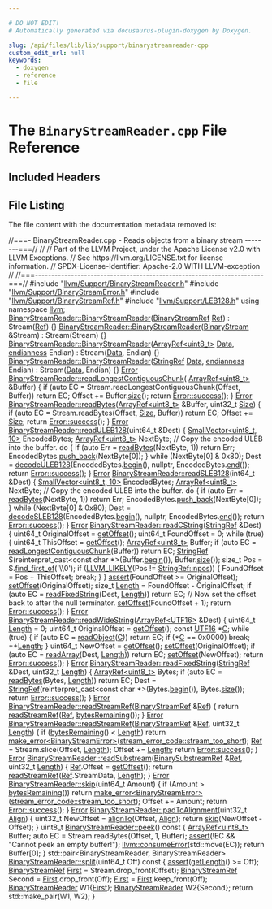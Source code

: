 ```yaml
---

# DO NOT EDIT!
# Automatically generated via docusaurus-plugin-doxygen by Doxygen.

slug: /api/files/lib/lib/support/binarystreamreader-cpp
custom_edit_url: null
keywords:
  - doxygen
  - reference
  - file

---
```





# The `BinaryStreamReader.cpp` File Reference

<DoxygenPage pluginConfig={pluginConfig}>



## Included Headers

<IncludesList>
<IncludesListItem
  filePath="llvm/Support/BinaryStreamReader.h"
  permalink="/docs/api/files/include/include/llvm/include/llvm/support/binarystreamreader-h"
  isLocal="true" />
<IncludesListItem
  filePath="llvm/Support/BinaryStreamError.h"
  permalink="/docs/api/files/include/include/llvm/include/llvm/support/binarystreamerror-h"
  isLocal="true" />
<IncludesListItem
  filePath="llvm/Support/BinaryStreamRef.h"
  permalink="/docs/api/files/include/include/llvm/include/llvm/support/binarystreamref-h"
  isLocal="true" />
<IncludesListItem
  filePath="llvm/Support/LEB128.h"
  permalink="/docs/api/files/include/include/llvm/include/llvm/support/leb128-h"
  isLocal="true" />
</IncludesList>


## File Listing

The file content with the documentation metadata removed is:

<ProgramListing>

<Link id="l00001" /><CodeLine lineNumber="1"><span class="doxyHighlightComment">//===- BinaryStreamReader.cpp - Reads objects from a binary stream --------===//</span></CodeLine>
<Link id="l00002" /><CodeLine lineNumber="2"><span class="doxyHighlightComment">//</span></CodeLine>
<Link id="l00003" /><CodeLine lineNumber="3"><span class="doxyHighlightComment">// Part of the LLVM Project, under the Apache License v2.0 with LLVM Exceptions.</span></CodeLine>
<Link id="l00004" /><CodeLine lineNumber="4"><span class="doxyHighlightComment">// See https://llvm.org/LICENSE.txt for license information.</span></CodeLine>
<Link id="l00005" /><CodeLine lineNumber="5"><span class="doxyHighlightComment">// SPDX-License-Identifier: Apache-2.0 WITH LLVM-exception</span></CodeLine>
<Link id="l00006" /><CodeLine lineNumber="6"><span class="doxyHighlightComment">//</span></CodeLine>
<Link id="l00007" /><CodeLine lineNumber="7"><span class="doxyHighlightComment">//===----------------------------------------------------------------------===//</span></CodeLine>
<Link id="l00008" /><CodeLine lineNumber="8"></CodeLine>
<Link id="l00009" /><CodeLine lineNumber="9"><span class="doxyHighlightPreprocessor">#include &quot;<a href="/docs/api/files/include/include/llvm/include/llvm/support/binarystreamreader-h">llvm/Support/BinaryStreamReader.h</a>&quot;</span></CodeLine>
<Link id="l00010" /><CodeLine lineNumber="10"></CodeLine>
<Link id="l00011" /><CodeLine lineNumber="11"><span class="doxyHighlightPreprocessor">#include &quot;<a href="/docs/api/files/include/include/llvm/include/llvm/support/binarystreamerror-h">llvm/Support/BinaryStreamError.h</a>&quot;</span></CodeLine>
<Link id="l00012" /><CodeLine lineNumber="12"><span class="doxyHighlightPreprocessor">#include &quot;<a href="/docs/api/files/include/include/llvm/include/llvm/support/binarystreamref-h">llvm/Support/BinaryStreamRef.h</a>&quot;</span></CodeLine>
<Link id="l00013" /><CodeLine lineNumber="13"><span class="doxyHighlightPreprocessor">#include &quot;<a href="/docs/api/files/include/include/llvm/include/llvm/support/leb128-h">llvm/Support/LEB128.h</a>&quot;</span></CodeLine>
<Link id="l00014" /><CodeLine lineNumber="14"></CodeLine>
<Link id="l00015" /><CodeLine lineNumber="15"><span class="doxyHighlightKeyword">using namespace </span><span class="doxyHighlight"><a href="/docs/api/namespaces/llvm">llvm</a>;</span></CodeLine>
<Link id="l00016" /><CodeLine lineNumber="16"></CodeLine>
<Link id="l00017" /><CodeLine lineNumber="17" lineLink="/docs/api/classes/llvm/binarystreamreader/#ad574356e3c8569802971901a8d986767"><span class="doxyHighlight"><a href="/docs/api/classes/llvm/binarystreamreader/#a7ee04105b2bd81c2242327b1b7ec03ef">BinaryStreamReader::BinaryStreamReader</a>(<a href="/docs/api/classes/llvm/binarystreamref">BinaryStreamRef</a> <a href="/docs/api/namespaces/llvm/#a9db8c44b250b90e3ab7e4d144e7c9c2ea60baadb22e80b147e4885ad16760e569">Ref</a>) : Stream(<a href="/docs/api/namespaces/llvm/#a9db8c44b250b90e3ab7e4d144e7c9c2ea60baadb22e80b147e4885ad16760e569">Ref</a>) &#123;&#125;</span></CodeLine>
<Link id="l00018" /><CodeLine lineNumber="18"></CodeLine>
<Link id="l00019" /><CodeLine lineNumber="19" lineLink="/docs/api/classes/llvm/binarystreamreader/#acdbcd18b4d4b4085cbe869e5175057dc"><span class="doxyHighlight"><a href="/docs/api/classes/llvm/binarystreamreader/#a7ee04105b2bd81c2242327b1b7ec03ef">BinaryStreamReader::BinaryStreamReader</a>(<a href="/docs/api/classes/llvm/binarystream">BinaryStream</a> &amp;Stream) : Stream(Stream) &#123;&#125;</span></CodeLine>
<Link id="l00020" /><CodeLine lineNumber="20"></CodeLine>
<Link id="l00021" /><CodeLine lineNumber="21" lineLink="/docs/api/classes/llvm/binarystreamreader/#a389e2f12249e4cc264f42f69b3ee8b8a"><span class="doxyHighlight"><a href="/docs/api/classes/llvm/binarystreamreader/#a7ee04105b2bd81c2242327b1b7ec03ef">BinaryStreamReader::BinaryStreamReader</a>(<a href="/docs/api/classes/llvm/arrayref">ArrayRef&lt;uint8&#95;t&gt;</a> <a href="/docs/api/namespaces/llvm/#aa20539e89704d20b98b97e9c3feac934">Data</a>,</span></CodeLine>
<Link id="l00022" /><CodeLine lineNumber="22"><span class="doxyHighlight">                                       <a href="/docs/api/namespaces/llvm/#ae1e26e57357947b25e392fd18ab000db">endianness</a> Endian)</span></CodeLine>
<Link id="l00023" /><CodeLine lineNumber="23"><span class="doxyHighlight">    : Stream(<a href="/docs/api/namespaces/llvm/#aa20539e89704d20b98b97e9c3feac934">Data</a>, Endian) &#123;&#125;</span></CodeLine>
<Link id="l00024" /><CodeLine lineNumber="24"></CodeLine>
<Link id="l00025" /><CodeLine lineNumber="25" lineLink="/docs/api/classes/llvm/binarystreamreader/#a25fd1787ed55be73cde9da848522cb44"><span class="doxyHighlight"><a href="/docs/api/classes/llvm/binarystreamreader/#a7ee04105b2bd81c2242327b1b7ec03ef">BinaryStreamReader::BinaryStreamReader</a>(<a href="/docs/api/classes/llvm/stringref">StringRef</a> <a href="/docs/api/namespaces/llvm/#aa20539e89704d20b98b97e9c3feac934">Data</a>, <a href="/docs/api/namespaces/llvm/#ae1e26e57357947b25e392fd18ab000db">endianness</a> Endian)</span></CodeLine>
<Link id="l00026" /><CodeLine lineNumber="26"><span class="doxyHighlight">    : Stream(<a href="/docs/api/namespaces/llvm/#aa20539e89704d20b98b97e9c3feac934">Data</a>, Endian) &#123;&#125;</span></CodeLine>
<Link id="l00027" /><CodeLine lineNumber="27"></CodeLine>
<Link id="l00028" /><CodeLine lineNumber="28" lineLink="/docs/api/classes/llvm/binarystreamreader/#aa580bf8bd5d8f755f546fa9df986260b"><span class="doxyHighlight"><a href="/docs/api/classes/llvm/error">Error</a> <a href="/docs/api/classes/llvm/binarystreamreader/#aa580bf8bd5d8f755f546fa9df986260b">BinaryStreamReader::readLongestContiguousChunk</a>(</span></CodeLine>
<Link id="l00029" /><CodeLine lineNumber="29"><span class="doxyHighlight">    <a href="/docs/api/classes/llvm/arrayref">ArrayRef&lt;uint8&#95;t&gt;</a> &amp;Buffer) &#123;</span></CodeLine>
<Link id="l00030" /><CodeLine lineNumber="30"><span class="doxyHighlight">  </span><span class="doxyHighlightKeywordFlow">if</span><span class="doxyHighlight"> (</span><span class="doxyHighlightKeyword">auto</span><span class="doxyHighlight"> EC = Stream.readLongestContiguousChunk(Offset, Buffer))</span></CodeLine>
<Link id="l00031" /><CodeLine lineNumber="31"><span class="doxyHighlight">    </span><span class="doxyHighlightKeywordFlow">return</span><span class="doxyHighlight"> EC;</span></CodeLine>
<Link id="l00032" /><CodeLine lineNumber="32"><span class="doxyHighlight">  Offset += Buffer.<a href="/docs/api/classes/llvm/arrayref/#a85ffb6531d4cda988ea81f18d4e56fb7">size</a>();</span></CodeLine>
<Link id="l00033" /><CodeLine lineNumber="33"><span class="doxyHighlight">  </span><span class="doxyHighlightKeywordFlow">return</span><span class="doxyHighlight"> <a href="/docs/api/classes/llvm/error/#a4dfd0813c3d0e0a30439b5a3e9196b59">Error::success</a>();</span></CodeLine>
<Link id="l00034" /><CodeLine lineNumber="34"><span class="doxyHighlight">&#125;</span></CodeLine>
<Link id="l00035" /><CodeLine lineNumber="35"></CodeLine>
<Link id="l00036" /><CodeLine lineNumber="36" lineLink="/docs/api/classes/llvm/binarystreamreader/#a2d56063bcd6039c9372e485e609cf692"><span class="doxyHighlight"><a href="/docs/api/classes/llvm/error">Error</a> <a href="/docs/api/classes/llvm/binarystreamreader/#a2d56063bcd6039c9372e485e609cf692">BinaryStreamReader::readBytes</a>(<a href="/docs/api/classes/llvm/arrayref">ArrayRef&lt;uint8&#95;t&gt;</a> &amp;Buffer, uint32&#95;t <a href="/docs/api/files/lib/lib/analysis/inlineorder-cpp/#a7ee6f0cb51c3b9056199e9a0001fe8c3a6f6cb72d544962fa333e2e34ce64f719">Size</a>) &#123;</span></CodeLine>
<Link id="l00037" /><CodeLine lineNumber="37"><span class="doxyHighlight">  </span><span class="doxyHighlightKeywordFlow">if</span><span class="doxyHighlight"> (</span><span class="doxyHighlightKeyword">auto</span><span class="doxyHighlight"> EC = Stream.readBytes(Offset, <a href="/docs/api/files/lib/lib/analysis/inlineorder-cpp/#a7ee6f0cb51c3b9056199e9a0001fe8c3a6f6cb72d544962fa333e2e34ce64f719">Size</a>, Buffer))</span></CodeLine>
<Link id="l00038" /><CodeLine lineNumber="38"><span class="doxyHighlight">    </span><span class="doxyHighlightKeywordFlow">return</span><span class="doxyHighlight"> EC;</span></CodeLine>
<Link id="l00039" /><CodeLine lineNumber="39"><span class="doxyHighlight">  Offset += <a href="/docs/api/files/lib/lib/analysis/inlineorder-cpp/#a7ee6f0cb51c3b9056199e9a0001fe8c3a6f6cb72d544962fa333e2e34ce64f719">Size</a>;</span></CodeLine>
<Link id="l00040" /><CodeLine lineNumber="40"><span class="doxyHighlight">  </span><span class="doxyHighlightKeywordFlow">return</span><span class="doxyHighlight"> <a href="/docs/api/classes/llvm/error/#a4dfd0813c3d0e0a30439b5a3e9196b59">Error::success</a>();</span></CodeLine>
<Link id="l00041" /><CodeLine lineNumber="41"><span class="doxyHighlight">&#125;</span></CodeLine>
<Link id="l00042" /><CodeLine lineNumber="42"></CodeLine>
<Link id="l00043" /><CodeLine lineNumber="43" lineLink="/docs/api/classes/llvm/binarystreamreader/#ab9f41a80bcb29a219eff47dfac886cce"><span class="doxyHighlight"><a href="/docs/api/classes/llvm/error">Error</a> <a href="/docs/api/classes/llvm/binarystreamreader/#ab9f41a80bcb29a219eff47dfac886cce">BinaryStreamReader::readULEB128</a>(uint64&#95;t &amp;Dest) &#123;</span></CodeLine>
<Link id="l00044" /><CodeLine lineNumber="44"><span class="doxyHighlight">  <a href="/docs/api/classes/llvm/smallvector">SmallVector&lt;uint8&#95;t, 10&gt;</a> EncodedBytes;</span></CodeLine>
<Link id="l00045" /><CodeLine lineNumber="45"><span class="doxyHighlight">  <a href="/docs/api/classes/llvm/arrayref">ArrayRef&lt;uint8&#95;t&gt;</a> NextByte;</span></CodeLine>
<Link id="l00046" /><CodeLine lineNumber="46"></CodeLine>
<Link id="l00047" /><CodeLine lineNumber="47"><span class="doxyHighlight">  </span><span class="doxyHighlightComment">// Copy the encoded ULEB into the buffer.</span></CodeLine>
<Link id="l00048" /><CodeLine lineNumber="48"><span class="doxyHighlight">  </span><span class="doxyHighlightKeywordFlow">do</span><span class="doxyHighlight"> &#123;</span></CodeLine>
<Link id="l00049" /><CodeLine lineNumber="49"><span class="doxyHighlight">    </span><span class="doxyHighlightKeywordFlow">if</span><span class="doxyHighlight"> (</span><span class="doxyHighlightKeyword">auto</span><span class="doxyHighlight"> Err = <a href="/docs/api/classes/llvm/binarystreamreader/#a2d56063bcd6039c9372e485e609cf692">readBytes</a>(NextByte, 1))</span></CodeLine>
<Link id="l00050" /><CodeLine lineNumber="50"><span class="doxyHighlight">      </span><span class="doxyHighlightKeywordFlow">return</span><span class="doxyHighlight"> Err;</span></CodeLine>
<Link id="l00051" /><CodeLine lineNumber="51"><span class="doxyHighlight">    EncodedBytes.<a href="/docs/api/classes/llvm/smallvectortemplatebase/#af42bfbc067df27c19ee2fc859df58799">push&#95;back</a>(NextByte&#91;0&#93;);</span></CodeLine>
<Link id="l00052" /><CodeLine lineNumber="52"><span class="doxyHighlight">  &#125; </span><span class="doxyHighlightKeywordFlow">while</span><span class="doxyHighlight"> (NextByte&#91;0&#93; &amp; 0x80);</span></CodeLine>
<Link id="l00053" /><CodeLine lineNumber="53"></CodeLine>
<Link id="l00054" /><CodeLine lineNumber="54"><span class="doxyHighlight">  Dest = <a href="/docs/api/namespaces/llvm/#a3720bbfe79232f7792ab4b969dfbeed0">decodeULEB128</a>(EncodedBytes.<a href="/docs/api/classes/llvm/smallvectortemplatecommon/#a8a045d250952c0867382a9840ee18fdf">begin</a>(), </span><span class="doxyHighlightKeyword">nullptr</span><span class="doxyHighlight">, EncodedBytes.<a href="/docs/api/classes/llvm/smallvectortemplatecommon/#a075e34e98605d0e7c289763a104869ac">end</a>());</span></CodeLine>
<Link id="l00055" /><CodeLine lineNumber="55"><span class="doxyHighlight">  </span><span class="doxyHighlightKeywordFlow">return</span><span class="doxyHighlight"> <a href="/docs/api/classes/llvm/error/#a4dfd0813c3d0e0a30439b5a3e9196b59">Error::success</a>();</span></CodeLine>
<Link id="l00056" /><CodeLine lineNumber="56"><span class="doxyHighlight">&#125;</span></CodeLine>
<Link id="l00057" /><CodeLine lineNumber="57"></CodeLine>
<Link id="l00058" /><CodeLine lineNumber="58" lineLink="/docs/api/classes/llvm/binarystreamreader/#aa386dbcb508e02e5910438040aed2cac"><span class="doxyHighlight"><a href="/docs/api/classes/llvm/error">Error</a> <a href="/docs/api/classes/llvm/binarystreamreader/#aa386dbcb508e02e5910438040aed2cac">BinaryStreamReader::readSLEB128</a>(int64&#95;t &amp;Dest) &#123;</span></CodeLine>
<Link id="l00059" /><CodeLine lineNumber="59"><span class="doxyHighlight">  <a href="/docs/api/classes/llvm/smallvector">SmallVector&lt;uint8&#95;t, 10&gt;</a> EncodedBytes;</span></CodeLine>
<Link id="l00060" /><CodeLine lineNumber="60"><span class="doxyHighlight">  <a href="/docs/api/classes/llvm/arrayref">ArrayRef&lt;uint8&#95;t&gt;</a> NextByte;</span></CodeLine>
<Link id="l00061" /><CodeLine lineNumber="61"></CodeLine>
<Link id="l00062" /><CodeLine lineNumber="62"><span class="doxyHighlight">  </span><span class="doxyHighlightComment">// Copy the encoded ULEB into the buffer.</span></CodeLine>
<Link id="l00063" /><CodeLine lineNumber="63"><span class="doxyHighlight">  </span><span class="doxyHighlightKeywordFlow">do</span><span class="doxyHighlight"> &#123;</span></CodeLine>
<Link id="l00064" /><CodeLine lineNumber="64"><span class="doxyHighlight">    </span><span class="doxyHighlightKeywordFlow">if</span><span class="doxyHighlight"> (</span><span class="doxyHighlightKeyword">auto</span><span class="doxyHighlight"> Err = <a href="/docs/api/classes/llvm/binarystreamreader/#a2d56063bcd6039c9372e485e609cf692">readBytes</a>(NextByte, 1))</span></CodeLine>
<Link id="l00065" /><CodeLine lineNumber="65"><span class="doxyHighlight">      </span><span class="doxyHighlightKeywordFlow">return</span><span class="doxyHighlight"> Err;</span></CodeLine>
<Link id="l00066" /><CodeLine lineNumber="66"><span class="doxyHighlight">    EncodedBytes.<a href="/docs/api/classes/llvm/smallvectortemplatebase/#af42bfbc067df27c19ee2fc859df58799">push&#95;back</a>(NextByte&#91;0&#93;);</span></CodeLine>
<Link id="l00067" /><CodeLine lineNumber="67"><span class="doxyHighlight">  &#125; </span><span class="doxyHighlightKeywordFlow">while</span><span class="doxyHighlight"> (NextByte&#91;0&#93; &amp; 0x80);</span></CodeLine>
<Link id="l00068" /><CodeLine lineNumber="68"></CodeLine>
<Link id="l00069" /><CodeLine lineNumber="69"><span class="doxyHighlight">  Dest = <a href="/docs/api/namespaces/llvm/#a405b6cecd013148b4b443dd37854b4c4">decodeSLEB128</a>(EncodedBytes.<a href="/docs/api/classes/llvm/smallvectortemplatecommon/#a8a045d250952c0867382a9840ee18fdf">begin</a>(), </span><span class="doxyHighlightKeyword">nullptr</span><span class="doxyHighlight">, EncodedBytes.<a href="/docs/api/classes/llvm/smallvectortemplatecommon/#a075e34e98605d0e7c289763a104869ac">end</a>());</span></CodeLine>
<Link id="l00070" /><CodeLine lineNumber="70"><span class="doxyHighlight">  </span><span class="doxyHighlightKeywordFlow">return</span><span class="doxyHighlight"> <a href="/docs/api/classes/llvm/error/#a4dfd0813c3d0e0a30439b5a3e9196b59">Error::success</a>();</span></CodeLine>
<Link id="l00071" /><CodeLine lineNumber="71"><span class="doxyHighlight">&#125;</span></CodeLine>
<Link id="l00072" /><CodeLine lineNumber="72"></CodeLine>
<Link id="l00073" /><CodeLine lineNumber="73" lineLink="/docs/api/classes/llvm/binarystreamreader/#a1cbc5251f13ad42510760ed61c71e874"><span class="doxyHighlight"><a href="/docs/api/classes/llvm/error">Error</a> <a href="/docs/api/classes/llvm/binarystreamreader/#a1cbc5251f13ad42510760ed61c71e874">BinaryStreamReader::readCString</a>(<a href="/docs/api/classes/llvm/stringref">StringRef</a> &amp;Dest) &#123;</span></CodeLine>
<Link id="l00074" /><CodeLine lineNumber="74"><span class="doxyHighlight">  uint64&#95;t OriginalOffset = <a href="/docs/api/classes/llvm/binarystreamreader/#aa132a8414842bf6ee8325fb27fc531f1">getOffset</a>();</span></CodeLine>
<Link id="l00075" /><CodeLine lineNumber="75"><span class="doxyHighlight">  uint64&#95;t FoundOffset = 0;</span></CodeLine>
<Link id="l00076" /><CodeLine lineNumber="76"><span class="doxyHighlight">  </span><span class="doxyHighlightKeywordFlow">while</span><span class="doxyHighlight"> (</span><span class="doxyHighlightKeyword">true</span><span class="doxyHighlight">) &#123;</span></CodeLine>
<Link id="l00077" /><CodeLine lineNumber="77"><span class="doxyHighlight">    uint64&#95;t ThisOffset = <a href="/docs/api/classes/llvm/binarystreamreader/#aa132a8414842bf6ee8325fb27fc531f1">getOffset</a>();</span></CodeLine>
<Link id="l00078" /><CodeLine lineNumber="78"><span class="doxyHighlight">    <a href="/docs/api/classes/llvm/arrayref">ArrayRef&lt;uint8&#95;t&gt;</a> Buffer;</span></CodeLine>
<Link id="l00079" /><CodeLine lineNumber="79"><span class="doxyHighlight">    </span><span class="doxyHighlightKeywordFlow">if</span><span class="doxyHighlight"> (</span><span class="doxyHighlightKeyword">auto</span><span class="doxyHighlight"> EC = <a href="/docs/api/classes/llvm/binarystreamreader/#aa580bf8bd5d8f755f546fa9df986260b">readLongestContiguousChunk</a>(Buffer))</span></CodeLine>
<Link id="l00080" /><CodeLine lineNumber="80"><span class="doxyHighlight">      </span><span class="doxyHighlightKeywordFlow">return</span><span class="doxyHighlight"> EC;</span></CodeLine>
<Link id="l00081" /><CodeLine lineNumber="81"><span class="doxyHighlight">    <a href="/docs/api/classes/llvm/stringref">StringRef</a> S(</span><span class="doxyHighlightKeyword">reinterpret&#95;cast&lt;</span><span class="doxyHighlightKeyword">const </span><span class="doxyHighlightKeywordType">char</span><span class="doxyHighlight"> &#42;</span><span class="doxyHighlightKeyword">&gt;</span><span class="doxyHighlight">(Buffer.<a href="/docs/api/classes/llvm/arrayref/#aab36927882fbfdcbb860d87fd9c30da8">begin</a>()), Buffer.<a href="/docs/api/classes/llvm/arrayref/#a85ffb6531d4cda988ea81f18d4e56fb7">size</a>());</span></CodeLine>
<Link id="l00082" /><CodeLine lineNumber="82"><span class="doxyHighlight">    </span><span class="doxyHighlightKeywordType">size&#95;t</span><span class="doxyHighlight"> Pos = S.<a href="/docs/api/classes/llvm/stringref/#a93b15a8c0022febbe39d17ab933737a8">find&#95;first&#95;of</a>(</span><span class="doxyHighlightCharLiteral">&#39;\\0&#39;</span><span class="doxyHighlight">);</span></CodeLine>
<Link id="l00083" /><CodeLine lineNumber="83"><span class="doxyHighlight">    </span><span class="doxyHighlightKeywordFlow">if</span><span class="doxyHighlight"> (<a href="/docs/api/files/include/include/llvm/include/llvm/support/compiler-h/#ae5b35beb6f127e5f47269e9124b886fb">LLVM&#95;LIKELY</a>(Pos != <a href="/docs/api/classes/llvm/stringref/#ad0f54a163ac500b144590640c6f1eb6b">StringRef::npos</a>)) &#123;</span></CodeLine>
<Link id="l00084" /><CodeLine lineNumber="84"><span class="doxyHighlight">      FoundOffset = Pos + ThisOffset;</span></CodeLine>
<Link id="l00085" /><CodeLine lineNumber="85"><span class="doxyHighlight">      </span><span class="doxyHighlightKeywordFlow">break</span><span class="doxyHighlight">;</span></CodeLine>
<Link id="l00086" /><CodeLine lineNumber="86"><span class="doxyHighlight">    &#125;</span></CodeLine>
<Link id="l00087" /><CodeLine lineNumber="87"><span class="doxyHighlight">  &#125;</span></CodeLine>
<Link id="l00088" /><CodeLine lineNumber="88"><span class="doxyHighlight">  <a href="/docs/api/files/lib/lib/target/lib/target/amdgpu/silowercontrolflow-cpp/#a4868c5d81c5ccc98c47aeab6244346a0">assert</a>(FoundOffset &gt;= OriginalOffset);</span></CodeLine>
<Link id="l00089" /><CodeLine lineNumber="89"></CodeLine>
<Link id="l00090" /><CodeLine lineNumber="90"><span class="doxyHighlight">  <a href="/docs/api/classes/llvm/binarystreamreader/#ab56b001a0bd245c9e73972be0ac5d593">setOffset</a>(OriginalOffset);</span></CodeLine>
<Link id="l00091" /><CodeLine lineNumber="91"><span class="doxyHighlight">  </span><span class="doxyHighlightKeywordType">size&#95;t</span><span class="doxyHighlight"> <a href="/docs/api/namespaces/llvm/#a05f5b9a11bdcc5feba62899f95dcf878af6d9f1c7b49b7601fae6a545002a6763">Length</a> = FoundOffset - OriginalOffset;</span></CodeLine>
<Link id="l00092" /><CodeLine lineNumber="92"></CodeLine>
<Link id="l00093" /><CodeLine lineNumber="93"><span class="doxyHighlight">  </span><span class="doxyHighlightKeywordFlow">if</span><span class="doxyHighlight"> (</span><span class="doxyHighlightKeyword">auto</span><span class="doxyHighlight"> EC = <a href="/docs/api/classes/llvm/binarystreamreader/#aac42f02dfb2a8bbe2f6bedea0ff7b29c">readFixedString</a>(Dest, <a href="/docs/api/namespaces/llvm/#a05f5b9a11bdcc5feba62899f95dcf878af6d9f1c7b49b7601fae6a545002a6763">Length</a>))</span></CodeLine>
<Link id="l00094" /><CodeLine lineNumber="94"><span class="doxyHighlight">    </span><span class="doxyHighlightKeywordFlow">return</span><span class="doxyHighlight"> EC;</span></CodeLine>
<Link id="l00095" /><CodeLine lineNumber="95"></CodeLine>
<Link id="l00096" /><CodeLine lineNumber="96"><span class="doxyHighlight">  </span><span class="doxyHighlightComment">// Now set the offset back to after the null terminator.</span></CodeLine>
<Link id="l00097" /><CodeLine lineNumber="97"><span class="doxyHighlight">  <a href="/docs/api/classes/llvm/binarystreamreader/#ab56b001a0bd245c9e73972be0ac5d593">setOffset</a>(FoundOffset + 1);</span></CodeLine>
<Link id="l00098" /><CodeLine lineNumber="98"><span class="doxyHighlight">  </span><span class="doxyHighlightKeywordFlow">return</span><span class="doxyHighlight"> <a href="/docs/api/classes/llvm/error/#a4dfd0813c3d0e0a30439b5a3e9196b59">Error::success</a>();</span></CodeLine>
<Link id="l00099" /><CodeLine lineNumber="99"><span class="doxyHighlight">&#125;</span></CodeLine>
<Link id="l00100" /><CodeLine lineNumber="100"></CodeLine>
<Link id="l00101" /><CodeLine lineNumber="101" lineLink="/docs/api/classes/llvm/binarystreamreader/#a3228237a59c80b85e37a5180ff9a352c"><span class="doxyHighlight"><a href="/docs/api/classes/llvm/error">Error</a> <a href="/docs/api/classes/llvm/binarystreamreader/#a3228237a59c80b85e37a5180ff9a352c">BinaryStreamReader::readWideString</a>(<a href="/docs/api/classes/llvm/arrayref">ArrayRef&lt;UTF16&gt;</a> &amp;Dest) &#123;</span></CodeLine>
<Link id="l00102" /><CodeLine lineNumber="102"><span class="doxyHighlight">  uint64&#95;t <a href="/docs/api/namespaces/llvm/#a05f5b9a11bdcc5feba62899f95dcf878af6d9f1c7b49b7601fae6a545002a6763">Length</a> = 0;</span></CodeLine>
<Link id="l00103" /><CodeLine lineNumber="103"><span class="doxyHighlight">  uint64&#95;t OriginalOffset = <a href="/docs/api/classes/llvm/binarystreamreader/#aa132a8414842bf6ee8325fb27fc531f1">getOffset</a>();</span></CodeLine>
<Link id="l00104" /><CodeLine lineNumber="104"><span class="doxyHighlight">  </span><span class="doxyHighlightKeyword">const</span><span class="doxyHighlight"> <a href="/docs/api/namespaces/llvm/#a17701f48ffa18ce5f16797db84617db2">UTF16</a> &#42;<a href="/docs/api/namespaces/llvm/callingconv/#ac6aa1387c4375260e2468eb5a77fdb4cafd841a49aec1539bc88abc8ff9e170fb">C</a>;</span></CodeLine>
<Link id="l00105" /><CodeLine lineNumber="105"><span class="doxyHighlight">  </span><span class="doxyHighlightKeywordFlow">while</span><span class="doxyHighlight"> (</span><span class="doxyHighlightKeyword">true</span><span class="doxyHighlight">) &#123;</span></CodeLine>
<Link id="l00106" /><CodeLine lineNumber="106"><span class="doxyHighlight">    </span><span class="doxyHighlightKeywordFlow">if</span><span class="doxyHighlight"> (</span><span class="doxyHighlightKeyword">auto</span><span class="doxyHighlight"> EC = <a href="/docs/api/classes/llvm/binarystreamreader/#a07e25e055f92f545f94821c4a3cbded8">readObject</a>(<a href="/docs/api/namespaces/llvm/callingconv/#ac6aa1387c4375260e2468eb5a77fdb4cafd841a49aec1539bc88abc8ff9e170fb">C</a>))</span></CodeLine>
<Link id="l00107" /><CodeLine lineNumber="107"><span class="doxyHighlight">      </span><span class="doxyHighlightKeywordFlow">return</span><span class="doxyHighlight"> EC;</span></CodeLine>
<Link id="l00108" /><CodeLine lineNumber="108"><span class="doxyHighlight">    </span><span class="doxyHighlightKeywordFlow">if</span><span class="doxyHighlight"> (&#42;<a href="/docs/api/namespaces/llvm/callingconv/#ac6aa1387c4375260e2468eb5a77fdb4cafd841a49aec1539bc88abc8ff9e170fb">C</a> == 0x0000)</span></CodeLine>
<Link id="l00109" /><CodeLine lineNumber="109"><span class="doxyHighlight">      </span><span class="doxyHighlightKeywordFlow">break</span><span class="doxyHighlight">;</span></CodeLine>
<Link id="l00110" /><CodeLine lineNumber="110"><span class="doxyHighlight">    ++<a href="/docs/api/namespaces/llvm/#a05f5b9a11bdcc5feba62899f95dcf878af6d9f1c7b49b7601fae6a545002a6763">Length</a>;</span></CodeLine>
<Link id="l00111" /><CodeLine lineNumber="111"><span class="doxyHighlight">  &#125;</span></CodeLine>
<Link id="l00112" /><CodeLine lineNumber="112"><span class="doxyHighlight">  uint64&#95;t NewOffset = <a href="/docs/api/classes/llvm/binarystreamreader/#aa132a8414842bf6ee8325fb27fc531f1">getOffset</a>();</span></CodeLine>
<Link id="l00113" /><CodeLine lineNumber="113"><span class="doxyHighlight">  <a href="/docs/api/classes/llvm/binarystreamreader/#ab56b001a0bd245c9e73972be0ac5d593">setOffset</a>(OriginalOffset);</span></CodeLine>
<Link id="l00114" /><CodeLine lineNumber="114"></CodeLine>
<Link id="l00115" /><CodeLine lineNumber="115"><span class="doxyHighlight">  </span><span class="doxyHighlightKeywordFlow">if</span><span class="doxyHighlight"> (</span><span class="doxyHighlightKeyword">auto</span><span class="doxyHighlight"> EC = <a href="/docs/api/classes/llvm/binarystreamreader/#ab88a8b3835c1028f8fd6c2b23f396d30">readArray</a>(Dest, <a href="/docs/api/namespaces/llvm/#a05f5b9a11bdcc5feba62899f95dcf878af6d9f1c7b49b7601fae6a545002a6763">Length</a>))</span></CodeLine>
<Link id="l00116" /><CodeLine lineNumber="116"><span class="doxyHighlight">    </span><span class="doxyHighlightKeywordFlow">return</span><span class="doxyHighlight"> EC;</span></CodeLine>
<Link id="l00117" /><CodeLine lineNumber="117"><span class="doxyHighlight">  <a href="/docs/api/classes/llvm/binarystreamreader/#ab56b001a0bd245c9e73972be0ac5d593">setOffset</a>(NewOffset);</span></CodeLine>
<Link id="l00118" /><CodeLine lineNumber="118"><span class="doxyHighlight">  </span><span class="doxyHighlightKeywordFlow">return</span><span class="doxyHighlight"> <a href="/docs/api/classes/llvm/error/#a4dfd0813c3d0e0a30439b5a3e9196b59">Error::success</a>();</span></CodeLine>
<Link id="l00119" /><CodeLine lineNumber="119"><span class="doxyHighlight">&#125;</span></CodeLine>
<Link id="l00120" /><CodeLine lineNumber="120"></CodeLine>
<Link id="l00121" /><CodeLine lineNumber="121" lineLink="/docs/api/classes/llvm/binarystreamreader/#aac42f02dfb2a8bbe2f6bedea0ff7b29c"><span class="doxyHighlight"><a href="/docs/api/classes/llvm/error">Error</a> <a href="/docs/api/classes/llvm/binarystreamreader/#aac42f02dfb2a8bbe2f6bedea0ff7b29c">BinaryStreamReader::readFixedString</a>(<a href="/docs/api/classes/llvm/stringref">StringRef</a> &amp;Dest, uint32&#95;t <a href="/docs/api/namespaces/llvm/#a05f5b9a11bdcc5feba62899f95dcf878af6d9f1c7b49b7601fae6a545002a6763">Length</a>) &#123;</span></CodeLine>
<Link id="l00122" /><CodeLine lineNumber="122"><span class="doxyHighlight">  <a href="/docs/api/classes/llvm/arrayref">ArrayRef&lt;uint8&#95;t&gt;</a> Bytes;</span></CodeLine>
<Link id="l00123" /><CodeLine lineNumber="123"><span class="doxyHighlight">  </span><span class="doxyHighlightKeywordFlow">if</span><span class="doxyHighlight"> (</span><span class="doxyHighlightKeyword">auto</span><span class="doxyHighlight"> EC = <a href="/docs/api/classes/llvm/binarystreamreader/#a2d56063bcd6039c9372e485e609cf692">readBytes</a>(Bytes, <a href="/docs/api/namespaces/llvm/#a05f5b9a11bdcc5feba62899f95dcf878af6d9f1c7b49b7601fae6a545002a6763">Length</a>))</span></CodeLine>
<Link id="l00124" /><CodeLine lineNumber="124"><span class="doxyHighlight">    </span><span class="doxyHighlightKeywordFlow">return</span><span class="doxyHighlight"> EC;</span></CodeLine>
<Link id="l00125" /><CodeLine lineNumber="125"><span class="doxyHighlight">  Dest = <a href="/docs/api/classes/llvm/stringref">StringRef</a>(</span><span class="doxyHighlightKeyword">reinterpret&#95;cast&lt;</span><span class="doxyHighlightKeyword">const </span><span class="doxyHighlightKeywordType">char</span><span class="doxyHighlight"> &#42;</span><span class="doxyHighlightKeyword">&gt;</span><span class="doxyHighlight">(Bytes.<a href="/docs/api/classes/llvm/arrayref/#aab36927882fbfdcbb860d87fd9c30da8">begin</a>()), Bytes.<a href="/docs/api/classes/llvm/arrayref/#a85ffb6531d4cda988ea81f18d4e56fb7">size</a>());</span></CodeLine>
<Link id="l00126" /><CodeLine lineNumber="126"><span class="doxyHighlight">  </span><span class="doxyHighlightKeywordFlow">return</span><span class="doxyHighlight"> <a href="/docs/api/classes/llvm/error/#a4dfd0813c3d0e0a30439b5a3e9196b59">Error::success</a>();</span></CodeLine>
<Link id="l00127" /><CodeLine lineNumber="127"><span class="doxyHighlight">&#125;</span></CodeLine>
<Link id="l00128" /><CodeLine lineNumber="128"></CodeLine>
<Link id="l00129" /><CodeLine lineNumber="129" lineLink="/docs/api/classes/llvm/binarystreamreader/#a03bf40efbeb72552b33026fa1608280b"><span class="doxyHighlight"><a href="/docs/api/classes/llvm/error">Error</a> <a href="/docs/api/classes/llvm/binarystreamreader/#a03bf40efbeb72552b33026fa1608280b">BinaryStreamReader::readStreamRef</a>(<a href="/docs/api/classes/llvm/binarystreamref">BinaryStreamRef</a> &amp;<a href="/docs/api/namespaces/llvm/#a9db8c44b250b90e3ab7e4d144e7c9c2ea60baadb22e80b147e4885ad16760e569">Ref</a>) &#123;</span></CodeLine>
<Link id="l00130" /><CodeLine lineNumber="130"><span class="doxyHighlight">  </span><span class="doxyHighlightKeywordFlow">return</span><span class="doxyHighlight"> <a href="/docs/api/classes/llvm/binarystreamreader/#a03bf40efbeb72552b33026fa1608280b">readStreamRef</a>(<a href="/docs/api/namespaces/llvm/#a9db8c44b250b90e3ab7e4d144e7c9c2ea60baadb22e80b147e4885ad16760e569">Ref</a>, <a href="/docs/api/classes/llvm/binarystreamreader/#a81b49f753bf7db44da6cf4b0fc59b76e">bytesRemaining</a>());</span></CodeLine>
<Link id="l00131" /><CodeLine lineNumber="131"><span class="doxyHighlight">&#125;</span></CodeLine>
<Link id="l00132" /><CodeLine lineNumber="132"></CodeLine>
<Link id="l00133" /><CodeLine lineNumber="133" lineLink="/docs/api/classes/llvm/binarystreamreader/#a4364664daec8a6dd65d2161b883cf5fc"><span class="doxyHighlight"><a href="/docs/api/classes/llvm/error">Error</a> <a href="/docs/api/classes/llvm/binarystreamreader/#a03bf40efbeb72552b33026fa1608280b">BinaryStreamReader::readStreamRef</a>(<a href="/docs/api/classes/llvm/binarystreamref">BinaryStreamRef</a> &amp;<a href="/docs/api/namespaces/llvm/#a9db8c44b250b90e3ab7e4d144e7c9c2ea60baadb22e80b147e4885ad16760e569">Ref</a>, uint32&#95;t <a href="/docs/api/namespaces/llvm/#a05f5b9a11bdcc5feba62899f95dcf878af6d9f1c7b49b7601fae6a545002a6763">Length</a>) &#123;</span></CodeLine>
<Link id="l00134" /><CodeLine lineNumber="134"><span class="doxyHighlight">  </span><span class="doxyHighlightKeywordFlow">if</span><span class="doxyHighlight"> (<a href="/docs/api/classes/llvm/binarystreamreader/#a81b49f753bf7db44da6cf4b0fc59b76e">bytesRemaining</a>() &lt; <a href="/docs/api/namespaces/llvm/#a05f5b9a11bdcc5feba62899f95dcf878af6d9f1c7b49b7601fae6a545002a6763">Length</a>)</span></CodeLine>
<Link id="l00135" /><CodeLine lineNumber="135"><span class="doxyHighlight">    </span><span class="doxyHighlightKeywordFlow">return</span><span class="doxyHighlight"> <a href="/docs/api/namespaces/llvm/#a9999bd897fc8a1648bd69b36fee2d357">make&#95;error&lt;BinaryStreamError&gt;</a>(<a href="/docs/api/namespaces/llvm/#ace5dca6857eec227e4eddc4ce820b89dad88b43968f2dd7eb3d9d40060fbacc98">stream&#95;error&#95;code::stream&#95;too&#95;short</a>);</span></CodeLine>
<Link id="l00136" /><CodeLine lineNumber="136"><span class="doxyHighlight">  <a href="/docs/api/namespaces/llvm/#a9db8c44b250b90e3ab7e4d144e7c9c2ea60baadb22e80b147e4885ad16760e569">Ref</a> = Stream.slice(Offset, <a href="/docs/api/namespaces/llvm/#a05f5b9a11bdcc5feba62899f95dcf878af6d9f1c7b49b7601fae6a545002a6763">Length</a>);</span></CodeLine>
<Link id="l00137" /><CodeLine lineNumber="137"><span class="doxyHighlight">  Offset += <a href="/docs/api/namespaces/llvm/#a05f5b9a11bdcc5feba62899f95dcf878af6d9f1c7b49b7601fae6a545002a6763">Length</a>;</span></CodeLine>
<Link id="l00138" /><CodeLine lineNumber="138"><span class="doxyHighlight">  </span><span class="doxyHighlightKeywordFlow">return</span><span class="doxyHighlight"> <a href="/docs/api/classes/llvm/error/#a4dfd0813c3d0e0a30439b5a3e9196b59">Error::success</a>();</span></CodeLine>
<Link id="l00139" /><CodeLine lineNumber="139"><span class="doxyHighlight">&#125;</span></CodeLine>
<Link id="l00140" /><CodeLine lineNumber="140"></CodeLine>
<Link id="l00141" /><CodeLine lineNumber="141" lineLink="/docs/api/classes/llvm/binarystreamreader/#a520983e8f7f744a446b4b6501d6ccb03"><span class="doxyHighlight"><a href="/docs/api/classes/llvm/error">Error</a> <a href="/docs/api/classes/llvm/binarystreamreader/#a520983e8f7f744a446b4b6501d6ccb03">BinaryStreamReader::readSubstream</a>(<a href="/docs/api/structs/llvm/binarysubstreamref">BinarySubstreamRef</a> &amp;<a href="/docs/api/namespaces/llvm/#a9db8c44b250b90e3ab7e4d144e7c9c2ea60baadb22e80b147e4885ad16760e569">Ref</a>,</span></CodeLine>
<Link id="l00142" /><CodeLine lineNumber="142"><span class="doxyHighlight">                                        uint32&#95;t <a href="/docs/api/namespaces/llvm/#a05f5b9a11bdcc5feba62899f95dcf878af6d9f1c7b49b7601fae6a545002a6763">Length</a>) &#123;</span></CodeLine>
<Link id="l00143" /><CodeLine lineNumber="143"><span class="doxyHighlight">  <a href="/docs/api/namespaces/llvm/#a9db8c44b250b90e3ab7e4d144e7c9c2ea60baadb22e80b147e4885ad16760e569">Ref</a>.Offset = <a href="/docs/api/classes/llvm/binarystreamreader/#aa132a8414842bf6ee8325fb27fc531f1">getOffset</a>();</span></CodeLine>
<Link id="l00144" /><CodeLine lineNumber="144"><span class="doxyHighlight">  </span><span class="doxyHighlightKeywordFlow">return</span><span class="doxyHighlight"> <a href="/docs/api/classes/llvm/binarystreamreader/#a03bf40efbeb72552b33026fa1608280b">readStreamRef</a>(<a href="/docs/api/namespaces/llvm/#a9db8c44b250b90e3ab7e4d144e7c9c2ea60baadb22e80b147e4885ad16760e569">Ref</a>.StreamData, <a href="/docs/api/namespaces/llvm/#a05f5b9a11bdcc5feba62899f95dcf878af6d9f1c7b49b7601fae6a545002a6763">Length</a>);</span></CodeLine>
<Link id="l00145" /><CodeLine lineNumber="145"><span class="doxyHighlight">&#125;</span></CodeLine>
<Link id="l00146" /><CodeLine lineNumber="146"></CodeLine>
<Link id="l00147" /><CodeLine lineNumber="147" lineLink="/docs/api/classes/llvm/binarystreamreader/#abc2a22c2ff5b4d3254d0ac4c35797c97"><span class="doxyHighlight"><a href="/docs/api/classes/llvm/error">Error</a> <a href="/docs/api/classes/llvm/binarystreamreader/#abc2a22c2ff5b4d3254d0ac4c35797c97">BinaryStreamReader::skip</a>(uint64&#95;t Amount) &#123;</span></CodeLine>
<Link id="l00148" /><CodeLine lineNumber="148"><span class="doxyHighlight">  </span><span class="doxyHighlightKeywordFlow">if</span><span class="doxyHighlight"> (Amount &gt; <a href="/docs/api/classes/llvm/binarystreamreader/#a81b49f753bf7db44da6cf4b0fc59b76e">bytesRemaining</a>())</span></CodeLine>
<Link id="l00149" /><CodeLine lineNumber="149"><span class="doxyHighlight">    </span><span class="doxyHighlightKeywordFlow">return</span><span class="doxyHighlight"> <a href="/docs/api/namespaces/llvm/#a9999bd897fc8a1648bd69b36fee2d357">make&#95;error&lt;BinaryStreamError&gt;</a>(<a href="/docs/api/namespaces/llvm/#ace5dca6857eec227e4eddc4ce820b89dad88b43968f2dd7eb3d9d40060fbacc98">stream&#95;error&#95;code::stream&#95;too&#95;short</a>);</span></CodeLine>
<Link id="l00150" /><CodeLine lineNumber="150"><span class="doxyHighlight">  Offset += Amount;</span></CodeLine>
<Link id="l00151" /><CodeLine lineNumber="151"><span class="doxyHighlight">  </span><span class="doxyHighlightKeywordFlow">return</span><span class="doxyHighlight"> <a href="/docs/api/classes/llvm/error/#a4dfd0813c3d0e0a30439b5a3e9196b59">Error::success</a>();</span></CodeLine>
<Link id="l00152" /><CodeLine lineNumber="152"><span class="doxyHighlight">&#125;</span></CodeLine>
<Link id="l00153" /><CodeLine lineNumber="153"></CodeLine>
<Link id="l00154" /><CodeLine lineNumber="154" lineLink="/docs/api/classes/llvm/binarystreamreader/#aa6d7082e2e2b6f40870974a1f974f7ec"><span class="doxyHighlight"><a href="/docs/api/classes/llvm/error">Error</a> <a href="/docs/api/classes/llvm/binarystreamreader/#aa6d7082e2e2b6f40870974a1f974f7ec">BinaryStreamReader::padToAlignment</a>(uint32&#95;t <a href="/docs/api/structs/llvm/align">Align</a>) &#123;</span></CodeLine>
<Link id="l00155" /><CodeLine lineNumber="155"><span class="doxyHighlight">  uint32&#95;t NewOffset = <a href="/docs/api/namespaces/llvm/#ab102f0f12dd38aeea5906b1d80c792ff">alignTo</a>(Offset, <a href="/docs/api/structs/llvm/align">Align</a>);</span></CodeLine>
<Link id="l00156" /><CodeLine lineNumber="156"><span class="doxyHighlight">  </span><span class="doxyHighlightKeywordFlow">return</span><span class="doxyHighlight"> <a href="/docs/api/classes/llvm/binarystreamreader/#abc2a22c2ff5b4d3254d0ac4c35797c97">skip</a>(NewOffset - Offset);</span></CodeLine>
<Link id="l00157" /><CodeLine lineNumber="157"><span class="doxyHighlight">&#125;</span></CodeLine>
<Link id="l00158" /><CodeLine lineNumber="158"></CodeLine>
<Link id="l00159" /><CodeLine lineNumber="159" lineLink="/docs/api/classes/llvm/binarystreamreader/#a31521a2e6c1afa0308811515bc86c88f"><span class="doxyHighlight">uint8&#95;t <a href="/docs/api/classes/llvm/binarystreamreader/#a31521a2e6c1afa0308811515bc86c88f">BinaryStreamReader::peek</a>()</span><span class="doxyHighlightKeyword"> const </span><span class="doxyHighlight">&#123;</span></CodeLine>
<Link id="l00160" /><CodeLine lineNumber="160"><span class="doxyHighlight">  <a href="/docs/api/classes/llvm/arrayref">ArrayRef&lt;uint8&#95;t&gt;</a> Buffer;</span></CodeLine>
<Link id="l00161" /><CodeLine lineNumber="161"><span class="doxyHighlight">  </span><span class="doxyHighlightKeyword">auto</span><span class="doxyHighlight"> EC = Stream.readBytes(Offset, 1, Buffer);</span></CodeLine>
<Link id="l00162" /><CodeLine lineNumber="162"><span class="doxyHighlight">  <a href="/docs/api/files/lib/lib/target/lib/target/amdgpu/silowercontrolflow-cpp/#a4868c5d81c5ccc98c47aeab6244346a0">assert</a>(!EC &amp;&amp; </span><span class="doxyHighlightStringLiteral">&quot;Cannot peek an empty buffer!&quot;</span><span class="doxyHighlight">);</span></CodeLine>
<Link id="l00163" /><CodeLine lineNumber="163"><span class="doxyHighlight">  <a href="/docs/api/namespaces/llvm/#aee0e70be66536b9ef7b65ae2e5a45959">llvm::consumeError</a>(std::move(EC));</span></CodeLine>
<Link id="l00164" /><CodeLine lineNumber="164"><span class="doxyHighlight">  </span><span class="doxyHighlightKeywordFlow">return</span><span class="doxyHighlight"> Buffer&#91;0&#93;;</span></CodeLine>
<Link id="l00165" /><CodeLine lineNumber="165"><span class="doxyHighlight">&#125;</span></CodeLine>
<Link id="l00166" /><CodeLine lineNumber="166"></CodeLine>
<Link id="l00167" /><CodeLine lineNumber="167"><span class="doxyHighlight">std::pair&lt;BinaryStreamReader, BinaryStreamReader&gt;</span></CodeLine>
<Link id="l00168" /><CodeLine lineNumber="168" lineLink="/docs/api/classes/llvm/binarystreamreader/#aaf48de29dad2ea81b4923dce73738350"><span class="doxyHighlight"><a href="/docs/api/classes/llvm/binarystreamreader/#aaf48de29dad2ea81b4923dce73738350">BinaryStreamReader::split</a>(uint64&#95;t Off)</span><span class="doxyHighlightKeyword"> const </span><span class="doxyHighlight">&#123;</span></CodeLine>
<Link id="l00169" /><CodeLine lineNumber="169"><span class="doxyHighlight">  <a href="/docs/api/files/lib/lib/target/lib/target/amdgpu/silowercontrolflow-cpp/#a4868c5d81c5ccc98c47aeab6244346a0">assert</a>(<a href="/docs/api/classes/llvm/binarystreamreader/#a4a59b9b7a08a681571bcfce21119e0a4">getLength</a>() &gt;= Off);</span></CodeLine>
<Link id="l00170" /><CodeLine lineNumber="170"></CodeLine>
<Link id="l00171" /><CodeLine lineNumber="171"><span class="doxyHighlight">  <a href="/docs/api/classes/llvm/binarystreamref">BinaryStreamRef</a> <a href="/docs/api/namespaces/llvm/#a9eb4f5b98b70ee4fab9614ed58282c1fa7fb55ed0b7a30342ba6da306428cae04">First</a> = Stream.drop&#95;front(Offset);</span></CodeLine>
<Link id="l00172" /><CodeLine lineNumber="172"></CodeLine>
<Link id="l00173" /><CodeLine lineNumber="173"><span class="doxyHighlight">  <a href="/docs/api/classes/llvm/binarystreamref">BinaryStreamRef</a> Second = <a href="/docs/api/namespaces/llvm/#a9eb4f5b98b70ee4fab9614ed58282c1fa7fb55ed0b7a30342ba6da306428cae04">First</a>.drop&#95;front(Off);</span></CodeLine>
<Link id="l00174" /><CodeLine lineNumber="174"><span class="doxyHighlight">  <a href="/docs/api/namespaces/llvm/#a9eb4f5b98b70ee4fab9614ed58282c1fa7fb55ed0b7a30342ba6da306428cae04">First</a> = <a href="/docs/api/namespaces/llvm/#a9eb4f5b98b70ee4fab9614ed58282c1fa7fb55ed0b7a30342ba6da306428cae04">First</a>.keep&#95;front(Off);</span></CodeLine>
<Link id="l00175" /><CodeLine lineNumber="175"><span class="doxyHighlight">  <a href="/docs/api/classes/llvm/binarystreamreader/#a7ee04105b2bd81c2242327b1b7ec03ef">BinaryStreamReader</a> W1&#123;<a href="/docs/api/namespaces/llvm/#a9eb4f5b98b70ee4fab9614ed58282c1fa7fb55ed0b7a30342ba6da306428cae04">First</a>&#125;;</span></CodeLine>
<Link id="l00176" /><CodeLine lineNumber="176"><span class="doxyHighlight">  <a href="/docs/api/classes/llvm/binarystreamreader/#a7ee04105b2bd81c2242327b1b7ec03ef">BinaryStreamReader</a> W2&#123;Second&#125;;</span></CodeLine>
<Link id="l00177" /><CodeLine lineNumber="177"><span class="doxyHighlight">  </span><span class="doxyHighlightKeywordFlow">return</span><span class="doxyHighlight"> std::make&#95;pair(W1, W2);</span></CodeLine>
<Link id="l00178" /><CodeLine lineNumber="178"><span class="doxyHighlight">&#125;</span></CodeLine>

</ProgramListing>


</DoxygenPage>
